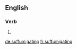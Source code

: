 ==English==

===Verb===
{{head|en}}

# {{present participle of|suffumigate|lang=en}}

[[de:suffumigating]]
[[fr:suffumigating]]